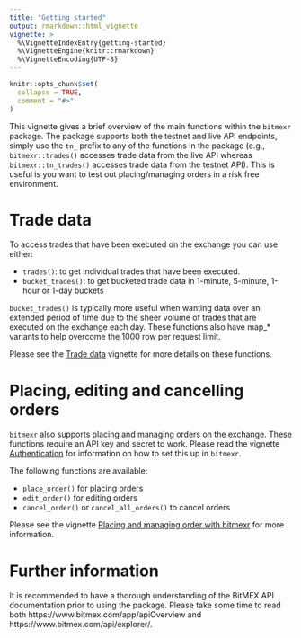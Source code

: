 ```yaml
---
title: "Getting started"
output: rmarkdown::html_vignette
vignette: >
  %\VignetteIndexEntry{getting-started}
  %\VignetteEngine{knitr::rmarkdown}
  %\VignetteEncoding{UTF-8}
---
```


```r
knitr::opts_chunk$set(
  collapse = TRUE,
  comment = "#>"
)
```

This vignette gives a brief overview of the main functions within the `bitmexr` package. The package supports both the testnet and live API endpoints, simply use the `tn_` prefix to any of the functions in the package (e.g., `bitmexr::trades()` accesses trade data from the live API whereas `bitmexr::tn_trades()` accesses trade data from the testnet API). This is useful is you want to test out placing/managing orders in a risk free environment.

# Trade data

To access trades that have been executed on the exchange you can use either:

- `trades()`: to get individual trades that have been executed.
- `bucket_trades()`: to get bucketed trade data in 1-minute, 5-minute, 1-hour or 1-day buckets

`bucket_trades()` is typically more useful when wanting data over an extended period of time due to the sheer volume of trades that are executed on the exchange each day. These functions also have map_* variants to help overcome the 1000 row per request limit.

Please see the [Trade data](trade-data.html) vignette for more details on these functions.

# Placing, editing and cancelling orders

`bitmexr` also supports placing and managing orders on the exchange. These functions require an API key and secret to work. Please read the vignette [Authentication](authentication.html) for information on how to set this up in `bitmexr`.

The following functions are available:

- `place_order()` for placing orders
- `edit_order()` for editing orders
- `cancel_order()` or `cancel_all_orders()` to cancel orders

Please see the vignette [Placing and managing order with bitmexr](placing-orders.html) for more information.

# Further information

It is recommended to have a thorough understanding of the BitMEX API documentation prior to using the package. Please take some time to read both https://www.bitmex.com/app/apiOverview and https://www.bitmex.com/api/explorer/. 
